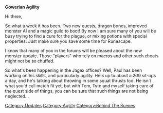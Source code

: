 {{update|date = 25 October 2002}}

'''Gowerian Agility'''

Hi there,

So what a week it has been. Two new quests, dragon bones, improved monster AI and a magic guild to boot! By now I am sure many of you will be busy trying to find a cure for the plague, or mixing potions with special properties. Just make sure you save some time for Runescape.

I know that many of you in the forums will be pleased about the new monster update. Those "players" who rely on macros and other such cheats might not be so chuffed.

So what's been happening in the Jagex offices? Well, Paul has been working on his skills, and particularly agility. He's up to about a 200 sit-ups a day, and he's talking about throwing in some squat thrusts too. He isn't what you'd call match fit yet, but with Tom, Tytn and myself taking care of the quest side of things, you can be sure that such things are not being neglected...
[[Category:Updates]]
[[Category:Agility]]
[[Category:Behind The Scenes]]
